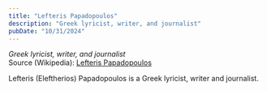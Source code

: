 ```yaml
---
title: "Lefteris Papadopoulos"
description: "Greek lyricist, writer, and journalist"
pubDate: "10/31/2024"
---
```


*Greek lyricist, writer, and journalist*  
Source (Wikipedia): [Lefteris Papadopoulos][1]

Lefteris (Eleftherios) Papadopoulos is a Greek lyricist, writer and journalist.

[1]: https://en.wikipedia.org/wiki/Lefteris_Papadopoulos
